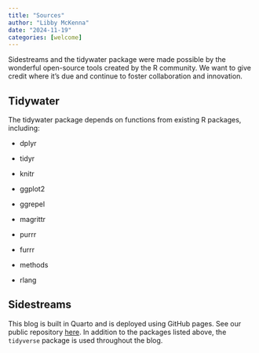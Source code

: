 ```yaml
---
title: "Sources"
author: "Libby McKenna"
date: "2024-11-19"
categories: [welcome]
---
```


Sidestreams and the tidywater package were made possible by the wonderful open-source tools created by the R community. We want to give credit where it's due and continue to foster collaboration and innovation.

## Tidywater

The tidywater package depends on functions from existing R packages, including:

-   dplyr

-   tidyr

-   knitr

-   ggplot2

-   ggrepel

-   magrittr

-   purrr

-   furrr

-   methods

-   rlang

## Sidestreams

This blog is built in Quarto and is deployed using GitHub pages. See our public repository <a href = "https://github.com/libbymckenna/sidestreams"> here</a>. In addition to the packages listed above, the `tidyverse` package is used throughout the blog.
